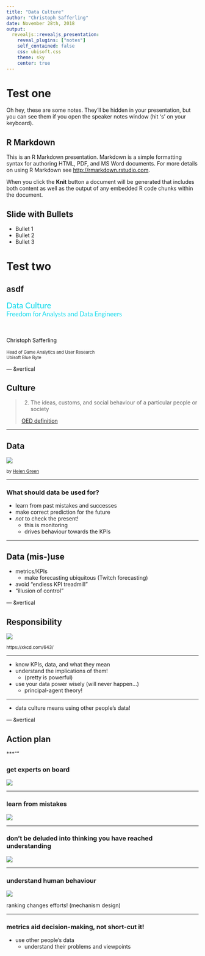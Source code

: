 ```yaml
---
title: "Data Culture"
author: "Christoph Safferling"  
date: November 28th, 2018
output: 
  revealjs::revealjs_presentation:
    reveal_plugins: ["notes"]
    self_contained: false
    css: ubisoft.css
    theme: sky
    center: true
---
```


# Test one

<aside class="notes">
Oh hey, these are some notes. They'll be hidden in your presentation, but you can see them if you open the speaker notes window (hit 's' on your keyboard).
</aside>

## R Markdown

This is an R Markdown presentation. Markdown is a simple formatting syntax for authoring HTML, PDF, and MS Word documents. For more details on using R Markdown see <http://rmarkdown.rstudio.com>.

When you click the **Knit** button a document will be generated that includes both content as well as the output of any embedded R code chunks within the document.

## Slide with Bullets

- Bullet 1
- Bullet 2
- Bullet 3

# Test two

## asdf

<p style="color: #13DAEC; font-family: 'Lato', sans-serif; font-size: 150%; margin: 0 0 10% 0;">
  Data Culture<br />
  <span style="font-size: 80%;">Freedom for Analysts and Data Engineers</span>
</p>

<p style="font-size: 100%; color: #000000;">
  Christoph Safferling
</p>
<p style="font-size: 80%; margin: 3% 0 0 0; color: #222222;">
  Head of Game Analytics and User Research<br/ > 
  Ubisoft Blue Byte
</p>

--- &vertical

## Culture

> (2) The ideas, customs, and social behaviour of a particular people or society  
>   
> [OED definition](https://en.oxforddictionaries.com/definition/culture)

***

## Data

![](./assets/img/different-faces-of-david-bowie.gif)

<small>by [Helen Green](http://dollychops.tumblr.com/image/107517113745)</small>

***

### What should data be used for?

- learn from past mistakes and successes
- make correct prediction for the future
- *not* to check the present!
    - this is monitoring
    - drives behaviour towards the KPIs


---

## Data (mis-)use 

- metrics/KPIs 
    - make forecasting ubiquitous (Twitch forecasting)
- avoid "endless KPI treadmill"
- "illusion of control"



--- &vertical

## Responsibility

![](./assets/img/ohm.png)

<small>https://xkcd.com/643/</small>

***

- know KPIs, data, and what they mean
- understand the implications of them! 
    - (pretty is powerful)
- use your data power wisely (will never happen...)
    - principal-agent theory!

<!--
https://medium.com/airbnb-engineering/democratizing-data-at-airbnb-852d76c51770
-->

***

- data culture means using other people's data! 


--- &vertical

## Action plan 

***""

### get experts on board

![](./assets/img/clueless-dog.png)

***

### learn from mistakes 

![](./assets/img/you-had-one-job-cities-skylines.jpg)

<!--
difficult, als decision-making is intransparent
-->

***

### don't be deluded into thinking you have reached understanding

![](./assets/img/yes-no-maybe.gif)

<!--
https://medium.com/airbnb-engineering/how-airbnb-democratizes-data-science-with-data-university-3eccc71e073a
-->

***

### understand human behaviour

![](./assets/img/psychiatrist-no-friends.jpg)

ranking changes efforts! (mechanism design)

***

### metrics aid decision-making, not short-cut it!

<!--
(producer traffic lights)
-->

- use other people's data
    - understand their problems and viewpoints



